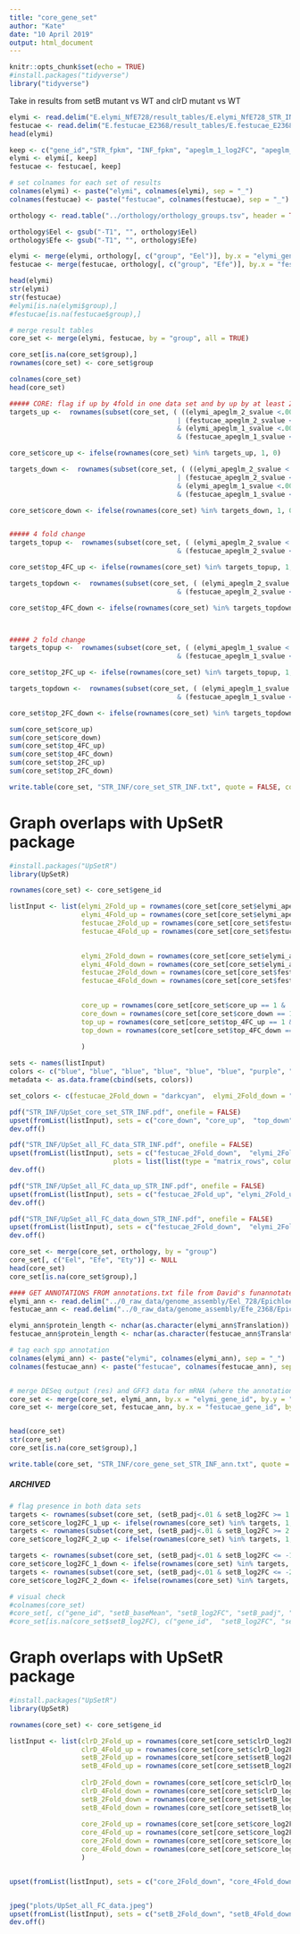 ```yaml
---
title: "core_gene_set"
author: "Kate"
date: "10 April 2019"
output: html_document
---
```


```r
knitr::opts_chunk$set(echo = TRUE)
#install.packages("tidyverse")
library("tidyverse")
```


Take in results from setB mutant vs WT and clrD mutant vs WT
```r
elymi <- read.delim("E.elymi_NfE728/result_tables/E.elymi_NfE728_STR_INF.txt", header = TRUE)
festucae <- read.delim("E.festucae_E2368/result_tables/E.festucae_E2368_STR_INF.txt", header = TRUE)
head(elymi)
```


```r
keep <- c("gene_id","STR_fpkm", "INF_fpkm", "apeglm_1_log2FC", "apeglm_1_lfcSE",  "apeglm_1_svalue", "apeglm_2_log2FC", "apeglm_2_lfcSE", "apeglm_2_svalue")
elymi <- elymi[, keep]
festucae <- festucae[, keep]

# set colnames for each set of results
colnames(elymi) <- paste("elymi", colnames(elymi), sep = "_")
colnames(festucae) <- paste("festucae", colnames(festucae), sep = "_")
```


```r

orthology <- read.table("../orthology/orthology_groups.tsv", header = TRUE)

orthology$Eel <- gsub("-T1", "", orthology$Eel)
orthology$Efe <- gsub("-T1", "", orthology$Efe)

elymi <- merge(elymi, orthology[, c("group", "Eel")], by.x = "elymi_gene_id", by.y = "Eel")
festucae <- merge(festucae, orthology[, c("group", "Efe")], by.x = "festucae_gene_id", by.y = "Efe")

head(elymi)
str(elymi)
str(festucae)
#elymi[is.na(elymi$group),]
#festucae[is.na(festucae$group),]
```


```r

# merge result tables
core_set <- merge(elymi, festucae, by = "group", all = TRUE)

core_set[is.na(core_set$group),]
rownames(core_set) <- core_set$group

colnames(core_set)
head(core_set)
```


```r

##### CORE: flag if up by 4fold in one data set and by up by at least 2 fold in the other two
targets_up <-  rownames(subset(core_set, ( ((elymi_apeglm_2_svalue <.005 & elymi_apeglm_2_log2FC >= 2 ) 
                                          | (festucae_apeglm_2_svalue <.005 & festucae_apeglm_2_log2FC >= 2 ) )
                                          & (elymi_apeglm_1_svalue <.005 & elymi_apeglm_1_log2FC >= 1 ) 
                                          & (festucae_apeglm_1_svalue <.005 & festucae_apeglm_1_log2FC >= 1 ) )))

core_set$core_up <- ifelse(rownames(core_set) %in% targets_up, 1, 0)

targets_down <-  rownames(subset(core_set, ( ((elymi_apeglm_2_svalue <.005 & elymi_apeglm_2_log2FC <= -2 ) 
                                          | (festucae_apeglm_2_svalue <.005 & festucae_apeglm_2_log2FC <= -2 ) )
                                          & (elymi_apeglm_1_svalue <.005 & elymi_apeglm_1_log2FC <= -1 ) 
                                          & (festucae_apeglm_1_svalue <.005 & festucae_apeglm_1_log2FC <= -1 ) )))

core_set$core_down <- ifelse(rownames(core_set) %in% targets_down, 1, 0)


##### 4 fold change
targets_topup <-  rownames(subset(core_set, ( (elymi_apeglm_2_svalue <.005 & elymi_apeglm_2_log2FC >= 2 ) 
                                          & (festucae_apeglm_2_svalue <.005 & festucae_apeglm_2_log2FC >= 2 ) )))

core_set$top_4FC_up <- ifelse(rownames(core_set) %in% targets_topup, 1, 0)

targets_topdown <-  rownames(subset(core_set, ( (elymi_apeglm_2_svalue <.005 & elymi_apeglm_2_log2FC <= -2 ) 
                                          & (festucae_apeglm_2_svalue <.005 & festucae_apeglm_2_log2FC <= -2 ) )))

core_set$top_4FC_down <- ifelse(rownames(core_set) %in% targets_topdown, 1, 0)



##### 2 fold change
targets_topup <-  rownames(subset(core_set, ( (elymi_apeglm_1_svalue <.005 & elymi_apeglm_1_log2FC >= 1 ) 
                                          & (festucae_apeglm_1_svalue <.005 & festucae_apeglm_1_log2FC >= 1 ) )))

core_set$top_2FC_up <- ifelse(rownames(core_set) %in% targets_topup, 1, 0)

targets_topdown <-  rownames(subset(core_set, ( (elymi_apeglm_1_svalue <.005 & elymi_apeglm_1_log2FC <= -1 ) 
                                          & (festucae_apeglm_1_svalue <.005 & festucae_apeglm_1_log2FC <= -1 ) )))

core_set$top_2FC_down <- ifelse(rownames(core_set) %in% targets_topdown, 1, 0)

sum(core_set$core_up)
sum(core_set$core_down)
sum(core_set$top_4FC_up)
sum(core_set$top_4FC_down)
sum(core_set$top_2FC_up)
sum(core_set$top_2FC_down)

write.table(core_set, "STR_INF/core_set_STR_INF.txt", quote = FALSE, col.names = TRUE, row.names = FALSE)

```


# Graph overlaps with UpSetR package
```r
#install.packages("UpSetR")
library(UpSetR)

rownames(core_set) <- core_set$gene_id

listInput <- list(elymi_2Fold_up = rownames(core_set[core_set$elymi_apeglm_1_log2FC >= 1 & core_set$elymi_apeglm_1_svalue < 0.005 & !is.na(core_set$elymi_apeglm_1_log2FC), ]),
                  elymi_4Fold_up = rownames(core_set[core_set$elymi_apeglm_2_log2FC >= 2 & core_set$elymi_apeglm_2_svalue < 0.005 & !is.na(core_set$elymi_apeglm_1_log2FC), ]),
                  festucae_2Fold_up = rownames(core_set[core_set$festucae_apeglm_1_log2FC >= 1 & core_set$festucae_apeglm_1_svalue < 0.005 & !is.na(core_set$festucae_apeglm_1_log2FC), ]),
                  festucae_4Fold_up = rownames(core_set[core_set$festucae_apeglm_2_log2FC >= 2 & core_set$festucae_apeglm_2_svalue < 0.005 & !is.na(core_set$festucae_apeglm_1_log2FC), ]),

                  
                  elymi_2Fold_down = rownames(core_set[core_set$elymi_apeglm_1_log2FC <= -1 & core_set$elymi_apeglm_1_svalue < 0.005 & !is.na(core_set$elymi_apeglm_1_log2FC), ]),
                  elymi_4Fold_down = rownames(core_set[core_set$elymi_apeglm_2_log2FC <= -2 & core_set$elymi_apeglm_2_svalue < 0.005 & !is.na(core_set$elymi_apeglm_1_log2FC), ]),
                  festucae_2Fold_down = rownames(core_set[core_set$festucae_apeglm_1_log2FC <= -1 & core_set$festucae_apeglm_1_svalue < 0.005 & !is.na(core_set$festucae_apeglm_1_log2FC), ]),
                  festucae_4Fold_down = rownames(core_set[core_set$festucae_apeglm_2_log2FC <= -2 & core_set$festucae_apeglm_2_svalue < 0.005 & !is.na(core_set$festucae_apeglm_1_log2FC), ]),

                  
                  core_up = rownames(core_set[core_set$core_up == 1 & !is.na(core_set$elymi_apeglm_1_log2FC) & !is.na(core_set$festucae_apeglm_1_log2FC), ]),
                  core_down = rownames(core_set[core_set$core_down == 1 & !is.na(core_set$elymi_apeglm_1_log2FC) & !is.na(core_set$festucae_apeglm_1_log2FC), ]),
                  top_up = rownames(core_set[core_set$top_4FC_up == 1 & !is.na(core_set$elymi_apeglm_1_log2FC) & !is.na(core_set$festucae_apeglm_1_log2FC), ]),
                  top_down = rownames(core_set[core_set$top_4FC_down == 1 & !is.na(core_set$elymi_apeglm_1_log2FC) & !is.na(core_set$festucae_apeglm_1_log2FC), ])
                  
                  )

sets <- names(listInput)
colors <- c("blue", "blue", "blue", "blue", "blue", "blue", "purple", "purple", "purple", "purple", "purple", "purple")
metadata <- as.data.frame(cbind(sets, colors))

set_colors <- c(festucae_2Fold_down = "darkcyan",  elymi_2Fold_down = "darkcyan", festucae_4Fold_down = "darkcyan", elymi_4Fold_down = "darkcyan",  core_down = "darkblue", top_down = "darkblue", festucae_2Fold_up = "purple", elymi_2Fold_up = "purple",  festucae_4Fold_up = "purple", elymi_4Fold_up = "purple", core_up = "red", top_up = "red")    #   shade.color = colors

pdf("STR_INF/UpSet_core_set_STR_INF.pdf", onefile = FALSE)
upset(fromList(listInput), sets = c("core_down", "core_up",  "top_down", "top_up"), keep.order = TRUE, order.by = "freq")
dev.off()

pdf("STR_INF/UpSet_all_FC_data_STR_INF.pdf", onefile = FALSE)
upset(fromList(listInput), sets = c("festucae_2Fold_down",  "elymi_2Fold_down", "festucae_4Fold_down", "elymi_4Fold_down",  "core_down","top_down",  "festucae_2Fold_up", "elymi_2Fold_up",   "festucae_4Fold_up", "elymi_4Fold_up", "core_up", "top_up"), keep.order = TRUE, order.by = "freq", nintersects = 50, set.metadata = list(data = metadata, 
                          plots = list(list(type = "matrix_rows", column = "sets", colors = set_colors, alpha = 0.5))))
dev.off()

pdf("STR_INF/UpSet_all_FC_data_up_STR_INF.pdf", onefile = FALSE)
upset(fromList(listInput), sets = c("festucae_2Fold_up", "elymi_2Fold_up",  "festucae_4Fold_up", "elymi_4Fold_up", "core_up", "top_up"), keep.order = TRUE, order.by = "freq")
dev.off()

pdf("STR_INF/UpSet_all_FC_data_down_STR_INF.pdf", onefile = FALSE)
upset(fromList(listInput), sets = c("festucae_2Fold_down",  "elymi_2Fold_down",  "festucae_4Fold_down", "elymi_4Fold_down",  "core_down","top_down"), keep.order = TRUE, order.by = "freq")
dev.off()
```
```r

core_set <- merge(core_set, orthology, by = "group")
core_set[, c("Eel", "Efe", "Ety")] <- NULL
head(core_set)
core_set[is.na(core_set$group),]
```

```r

#### GET ANNOTATIONS FROM annotations.txt file from David's funannotate pipeline file
elymi_ann <- read.delim("../0_raw_data/genome_assembly/Eel_728/Epichloe_elymi.annotations.txt", header = TRUE, comment.char = "#", blank.lines.skip = TRUE, fill = TRUE, sep = "\t")
festucae_ann <- read.delim("../0_raw_data/genome_assembly/Efe_2368/Epichloe_festucae.annotations.txt", header = TRUE, comment.char = "#", blank.lines.skip = TRUE, fill = TRUE, sep = "\t")

elymi_ann$protein_length <- nchar(as.character(elymi_ann$Translation))
festucae_ann$protein_length <- nchar(as.character(festucae_ann$Translation))

# tag each spp annotation
colnames(elymi_ann) <- paste("elymi", colnames(elymi_ann), sep = "_")
colnames(festucae_ann) <- paste("festucae", colnames(festucae_ann), sep = "_")


# merge DESeq output (res) and GFF3 data for mRNA (where the annotations are)
core_set <- merge(core_set, elymi_ann, by.x = "elymi_gene_id", by.y = "elymi_GeneID", all.x = TRUE)
core_set <- merge(core_set, festucae_ann, by.x = "festucae_gene_id", by.y = "festucae_GeneID", all.x = TRUE)


head(core_set)
str(core_set)
core_set[is.na(core_set$group),]

write.table(core_set, "STR_INF/core_gene_set_STR_INF_ann.txt", quote = FALSE, row.names = FALSE, sep = "\t")
```

##### ARCHIVED

```r

# flag presence in both data sets
targets <- rownames(subset(core_set, (setB_padj<.01 & setB_log2FC >= 1 & clrD_padj<.01 & clrD_log2FC >= 1 & !is.na(setB_log2FC) & !is.na(clrD_log2FC) )))
core_set$core_log2FC_1_up <- ifelse(rownames(core_set) %in% targets, 1, 0)
targets <- rownames(subset(core_set, (setB_padj<.01 & setB_log2FC >= 2 & clrD_padj<.01 & clrD_log2FC >= 2 & !is.na(setB_log2FC) & !is.na(clrD_log2FC) )))
core_set$core_log2FC_2_up <- ifelse(rownames(core_set) %in% targets, 1, 0)

targets <- rownames(subset(core_set, (setB_padj<.01 & setB_log2FC <= -1 & clrD_padj<.01 & clrD_log2FC <= -1 & !is.na(setB_log2FC) & !is.na(clrD_log2FC) )))
core_set$core_log2FC_1_down <- ifelse(rownames(core_set) %in% targets, 1, 0)
targets <- rownames(subset(core_set, (setB_padj<.01 & setB_log2FC <= -2 & clrD_padj<.01 & clrD_log2FC <= -2 & !is.na(setB_log2FC) & !is.na(clrD_log2FC) )))
core_set$core_log2FC_2_down <- ifelse(rownames(core_set) %in% targets, 1, 0)

# visual check
#colnames(core_set)
#core_set[, c("gene_id", "setB_baseMean", "setB_log2FC", "setB_padj", "setB_log2FC_1", "setB_log2FC_2", "clrD_log2FC",  "clrD_padj", "clrD_log2FC_1", "clrD_log2FC_2", "core_log2FC_1_up", "core_log2FC_2_up", "core_log2FC_1_down", "core_log2FC_2_down")]
#core_set[is.na(core_set$setB_log2FC), c("gene_id",  "setB_log2FC", "setB_log2FC_1", "setB_log2FC_2", "clrD_log2FC",  "clrD_log2FC_1", "clrD_log2FC_2", "core_log2FC_1_up", "core_log2FC_2_up", "core_log2FC_1_down", "core_log2FC_2_down")]
```

# Graph overlaps with UpSetR package
```r
#install.packages("UpSetR")
library(UpSetR)

rownames(core_set) <- core_set$gene_id

listInput <- list(clrD_2Fold_up = rownames(core_set[core_set$clrD_log2FC >= 1 & core_set$clrD_padj < 0.01 & !is.na(core_set$clrD_log2FC), ]),
                  clrD_4Fold_up = rownames(core_set[core_set$clrD_log2FC >= 2 & core_set$clrD_padj < 0.01 & !is.na(core_set$clrD_log2FC), ]),
                  setB_2Fold_up = rownames(core_set[core_set$setB_log2FC >= 1 & core_set$setB_padj < 0.01 & !is.na(core_set$setB_log2FC), ]),
                  setB_4Fold_up = rownames(core_set[core_set$setB_log2FC >= 2 & core_set$setB_padj < 0.01 & !is.na(core_set$setB_log2FC), ]),
                  
                  clrD_2Fold_down = rownames(core_set[core_set$clrD_log2FC <= -1 & core_set$clrD_padj < 0.01 & !is.na(core_set$clrD_log2FC), ]),
                  clrD_4Fold_down = rownames(core_set[core_set$clrD_log2FC <= -2 & core_set$clrD_padj < 0.01 & !is.na(core_set$clrD_log2FC), ]),
                  setB_2Fold_down = rownames(core_set[core_set$setB_log2FC <= -1 & core_set$setB_padj < 0.01 & !is.na(core_set$setB_log2FC), ]),
                  setB_4Fold_down = rownames(core_set[core_set$setB_log2FC <= -2 & core_set$setB_padj < 0.01 & !is.na(core_set$setB_log2FC), ]),
                  
                  core_2Fold_up = rownames(core_set[core_set$core_log2FC_1_up == 1 & !is.na(core_set$setB_log2FC) & !is.na(core_set$clrD_log2FC), ]),
                  core_4Fold_up = rownames(core_set[core_set$core_log2FC_2_up == 1 & !is.na(core_set$setB_log2FC) & !is.na(core_set$clrD_log2FC), ]),
                  core_2Fold_down = rownames(core_set[core_set$core_log2FC_1_down == 1 & !is.na(core_set$setB_log2FC) & !is.na(core_set$clrD_log2FC), ]),
                  core_4Fold_down = rownames(core_set[core_set$core_log2FC_2_down == 1 & !is.na(core_set$setB_log2FC) & !is.na(core_set$clrD_log2FC), ])
                  )


upset(fromList(listInput), sets = c("core_2Fold_down", "core_4Fold_down", "core_2Fold_up", "core_4Fold_up"), keep.order = TRUE, order.by = "freq")


jpeg("plots/UpSet_all_FC_data.jpeg")
upset(fromList(listInput), sets = c("setB_2Fold_down", "setB_4Fold_down", "clrD_2Fold_down", "clrD_4Fold_down", "core_2Fold_down", "core_4Fold_down", "setB_2Fold_up", "setB_4Fold_up", "clrD_2Fold_up", "clrD_4Fold_up", "core_2Fold_up", "core_4Fold_up"), keep.order = TRUE, order.by = "freq")
dev.off()

```